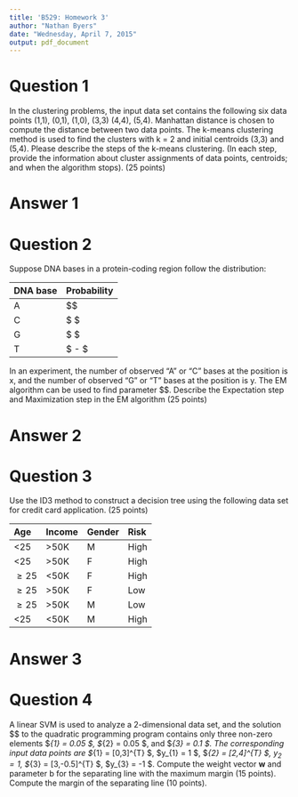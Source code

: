 ```yaml
---
title: 'B529: Homework 3'
author: "Nathan Byers"
date: "Wednesday, April 7, 2015"
output: pdf_document
---
```


# Question 1

In the clustering problems, the input data set contains the following six data points (1,1), (0,1), (1,0), (3,3) (4,4), (5,4). Manhattan distance is chosen to compute the distance between two data points. The k-means clustering method is used to find the clusters with k = 2 and initial centroids (3,3) and (5,4). Please describe the steps of the k-means clustering. (In each step, provide the information about cluster assignments of data points, centroids; and when the algorithm stops). (25 points)

# Answer 1

# Question 2

Suppose DNA bases in a protein-coding region follow the distribution: 

DNA base   Probability
---------  ------------
A          $\theta $
C          $\frac{1}{4} $
G          $\frac{1}{2} $
T          $\frac{1}{4} - \theta $

In an experiment, the number of observed “A” or “C” bases at the position is x, and the number of observed “G” or “T” bases at the position is y. The EM algorithm can be used to find parameter $\theta $. Describe the Expectation step and Maximization step in the EM algorithm (25 points)

# Answer 2

# Question 3

Use the ID3 method to construct a decision tree using the following data set for credit card application. (25 points)

Age        Income  Gender  Risk
------     ------- ------- -----
<25        >50K    M       High
<25        >50K    F       High
$\geq 25$  <50K    F       High
$\geq 25$  >50K    F       Low
$\geq 25$  >50K    M       Low
<25        <50K    M       High

# Answer 3

# Question 4

A linear SVM is used to analyze a 2-dimensional data set, and the solution $\alpha $ to the quadratic programming program contains only three non-zero elements $\alpha _{1} = 0.05 $, $\alpha _{2} = 0.05 $, and $\alpha _{3} = 0.1 $. The corresponding input data points are $\mathbf{x}_{1} = [0,3]^{T} $, $y_{1} = 1 $, $\mathbf{x}_{2} = [2,4]^{T} $, $y_{2} = 1$, $\mathbf{x}_{3} = [3,-0.5]^{T} $, $y_{3} = -1 $. Compute the weight vector **w** and parameter b for the separating line with the maximum margin (15 points). Compute the margin of the separating line (10 points). 